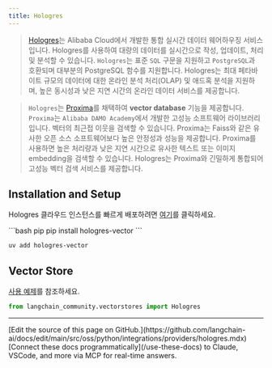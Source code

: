 ```yaml
---
title: Hologres
---
```


>[Hologres](https://www.alibabacloud.com/help/en/hologres/latest/introduction)는 Alibaba Cloud에서 개발한 통합 실시간 데이터 웨어하우징 서비스입니다. Hologres를 사용하여 대량의 데이터를 실시간으로 작성, 업데이트, 처리 및 분석할 수 있습니다.
>`Hologres`는 표준 `SQL` 구문을 지원하고 `PostgreSQL`과 호환되며 대부분의 PostgreSQL 함수를 지원합니다. Hologres는 최대 페타바이트 규모의 데이터에 대한 온라인 분석 처리(OLAP) 및 애드혹 분석을 지원하며, 높은 동시성과 낮은 지연 시간의 온라인 데이터 서비스를 제공합니다.

>`Hologres`는 [Proxima](https://www.alibabacloud.com/help/en/hologres/latest/vector-processing)를 채택하여 **vector database** 기능을 제공합니다.
>`Proxima`는 `Alibaba DAMO Academy`에서 개발한 고성능 소프트웨어 라이브러리입니다. 벡터의 최근접 이웃을 검색할 수 있습니다. Proxima는 Faiss와 같은 유사한 오픈 소스 소프트웨어보다 높은 안정성과 성능을 제공합니다. Proxima를 사용하면 높은 처리량과 낮은 지연 시간으로 유사한 텍스트 또는 이미지 embedding을 검색할 수 있습니다. Hologres는 Proxima와 긴밀하게 통합되어 고성능 벡터 검색 서비스를 제공합니다.

## Installation and Setup

Hologres 클라우드 인스턴스를 빠르게 배포하려면 [여기](https://www.alibabacloud.com/zh/product/hologres)를 클릭하세요.

<CodeGroup>
```bash pip
pip install hologres-vector
```

```bash uv
uv add hologres-vector
```
</CodeGroup>

## Vector Store

[사용 예제](/oss/python/integrations/vectorstores/hologres)를 참조하세요.

```python
from langchain_community.vectorstores import Hologres
```

---

<Callout icon="pen-to-square" iconType="regular">
    [Edit the source of this page on GitHub.](https://github.com/langchain-ai/docs/edit/main/src/oss/python/integrations/providers/hologres.mdx)
</Callout>
<Tip icon="terminal" iconType="regular">
    [Connect these docs programmatically](/use-these-docs) to Claude, VSCode, and more via MCP for    real-time answers.
</Tip>
